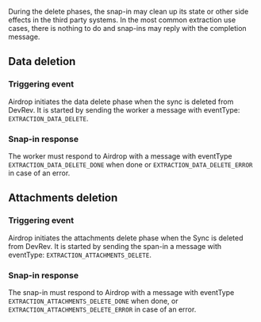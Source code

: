 During the delete phases, the snap-in may clean up its state or other side effects in the third party systems.
In the most common extraction use cases, there is nothing to do and snap-ins may reply with the completion message.

## Data deletion

### Triggering event

Airdrop initiates the data delete phase when the sync is deleted from DevRev.
It is started by sending the worker a message with eventType: `EXTRACTION_DATA_DELETE`.

### Snap-in response

The worker must respond to Airdrop with a message with eventType `EXTRACTION_DATA_DELETE_DONE` when done or
`EXTRACTION_DATA_DELETE_ERROR` in case of an error.

## Attachments deletion


### Triggering event

Airdrop initiates the attachments delete phase when the Sync is deleted from DevRev.
It is started by sending the span-in a message with eventType: `EXTRACTION_ATTACHMENTS_DELETE`.

### Snap-in response

The snap-in must respond to Airdrop with a message with eventType `EXTRACTION_ATTACHMENTS_DELETE_DONE` when done,
or `EXTRACTION_ATTACHMENTS_DELETE_ERROR` in case of an error.

